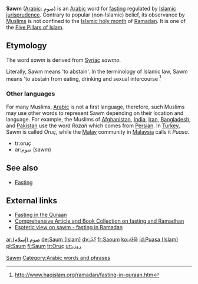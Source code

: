 '''Sawm''' ([[Arabic]]: صوم) is an [[Arabic language|Arabic]] word for [[fasting]] regulated by [[Islamic jurisprudence]]. Contrary to popular (non-Islamic) belief, its observance by [[Muslim]]s is not confined to the [[Islamic holy month]] of [[Ramadan]]. It is one of the [[Five Pillars of Islam]].

==Etymology==
The word ''sawm'' is derived from [[Syriac language|Syriac]] ''sawmo''.{{Fact|date=January 2007}}

Literally, Sawm means 'to abstain'. In the terminology of Islamic law, Sawm means 'to abstain from eating, drinking and sexual intercourse <ref>http://www.haqislam.org/ramadan/fasting-in-quraan.htm</ref>

===Other languages===
For many Muslims, [[Arabic]] is not a first language, therefore, such Muslims may use other words to represent Sawm depending on their location and language. For example, the Muslims of [[Afghanistan]], [[India]], [[Iran]], [[Bangladesh]], and [[Pakistan]] use the word ''Rozah'' which comes from [[Persian language|Persian]]. In [[Turkey]], Sawm is called ''Oruç'', while the [[Malay]] community in [[Malaysia]] calls it ''Puasa''.

{{translations}}
*tr:oruç
*ar:صوم (sawm)

==See also==
* [[Fasting]]

==External links==
* [http://www.haqislam.org/ramadan/fasting-in-quraan.htm Fasting in the Quraan]
* [http://abdurrahman.org/ramadhan/index.html Comprehensive Article and Book Collection on fasting and Ramadhan]
* [http://www.islamfrominside.com/Pages/Articles/Fast%20until%20the%20night%20%28Ramadan%29.html Esoteric view on sawm - fasting in Ramadan]

{{Wikiquote}}
{{Wikipedia}}
[[Category:Sawm|Sawm]]
[[Category:Arabic words and phrases]]

[[ar:صوم (إسلام)]]
[[de:Saum (Islam)]]
[[dv:ރޯދަ]]
[[fr:Saoum]]
[[ko:사움]]
[[id:Puasa (Islam)]]
[[pl:Saum]]
[[fi:Saum]]
[[tr:Oruç]]
[[ur:روزہ]]